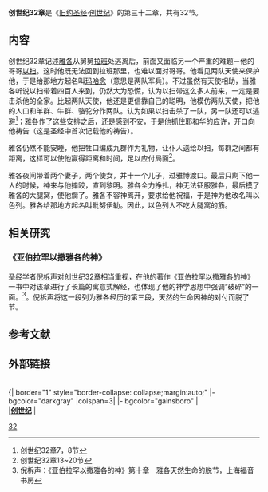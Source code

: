 '''创世纪32章'''是《[[旧约圣经|旧约圣经]]·[[创世纪|创世纪]]》的第三十二章，共有32节。

== 内容 ==

创世纪32章记述[[雅各|雅各]]从舅舅[[拉班|拉班]]处逃离后，前面又面临另一个严重的难题－他的哥哥[[以扫|以扫]]。这时他既无法回到拉班那里，也难以面对哥哥。他看见两队天使来保护他，于是给那地方起名叫[[玛哈念|玛哈念]]（意思是两队军兵）。不过虽然有天使相助，当雅各听说以扫带着四百人来到，仍然大为恐慌，认为以扫带这么多人前来，一定是要击杀他的全家。比起两队天使，他还是更信靠自己的聪明，他模仿两队天使，把他的人口和羊群、牛群、骆驼分作两队。认为如果以扫击杀了一队，另一队还可以逃避<ref>创世纪32章7，8节</ref>；雅各作了这些安排之后，还是感到不安，于是他抓住耶和华的应许，开口向他祷告（这是圣经中首次记载他的祷告）。

雅各仍然不能安睡，他把牲口编成九群作为礼物，让仆人送给以扫，每群之间都有距离，这样可以使他赢得距离和时间，足以应付局面<ref>创世纪32章13~20节</ref>。 
 
雅各夜间带着两个妻子，两个使女，并十一个儿子，过雅博渡口。最后只剩下他一人的时候，神来与他摔跤，直到黎明。雅各全力挣扎，神无法征服雅各，最后摸了雅各的大腿窝，使他瘸了。雅各不容神离开，要求给他祝福，于是神为他改名叫以色列。雅各给那地方起名叫毗努伊勒。因此，以色列人不吃大腿窝的筋。 

== 相关研究 ==

=== 《亚伯拉罕以撒雅各的神》 ===
圣经学者[[倪柝声|倪柝声]]对创世纪32章相当重视，在他的著作《[[亚伯拉罕以撒雅各的神|亚伯拉罕以撒雅各的神]]》一书中对该章进行了长篇的寓意式解经，也体现了他的神学思想中强调“破碎”的一面。<ref> 倪柝声：《亚伯拉罕以撒雅各的神》第十章　雅各天然生命的脱节，上海福音书房</ref>。倪柝声将这一段列为雅各经历的第三段，天然的生命因神的对付而脱了节。



==参考文献==
<div class="references-small">
<references />
</div>

==外部链接==

<br>
{| border="1" style="border-collapse: collapse;margin:auto;"
|- bgcolor="darkgray"
|colspan=3|{{center|'''圣经各章'''}}
|- bgcolor="gainsboro"
|{{center|上一章：}}<br>{{center|[[创世纪31章|创世纪31章]]}}
|'''[[创世纪|创世纪]]'''
|{{center|下一章：}}<br>{{center|[[创世纪33章|创世纪33章]]}}

[[Category:创世记章节|32]]